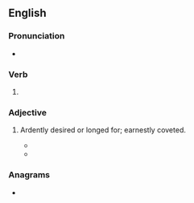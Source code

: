 ==English==

===Pronunciation===
* {{rhymes|en|aɪə(ɹ)d}}

===Verb===
{{head|en|verb form}}

# {{en-past of|suspire}}

===Adjective===
{{en-adj}}

# {{lb|en|obsolete}} Ardently desired or longed for; earnestly coveted.
#* {{quote-book|en|author=James Joyce|title=Ulysses|edition=Penguin Classics|year=1960|page=204|passage=Lovely! Buck Mulligan suspired amorously}}
#* {{rfquotek|en|Sir H. Wotton}}

===Anagrams===
* {{anagrams|en|a=deiprssu|dispurse|prusside}}